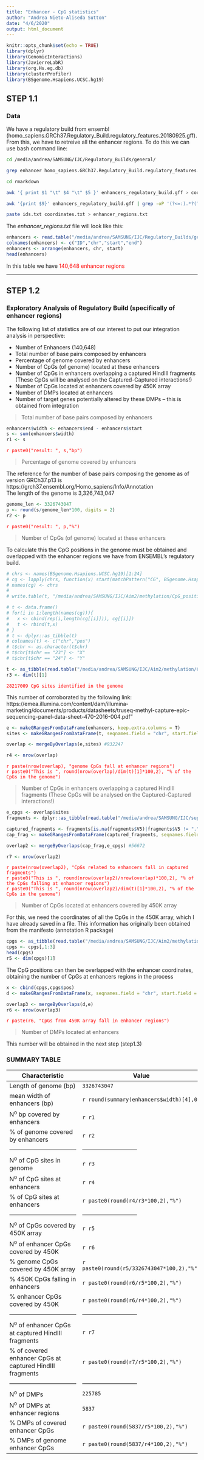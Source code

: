 ```yaml
---
title: "Enhancer - CpG statistics"
author: "Andrea Nieto-Aliseda Sutton"
date: "4/6/2020"
output: html_document
---
```


```r
knitr::opts_chunk$set(echo = TRUE)
library(dplyr)
library(GenomicInteractions)
library(JavierreLabR)
library(org.Hs.eg.db)
library(clusterProfiler)
library(BSgenome.Hsapiens.UCSC.hg19)
```

## STEP 1.1 
### Data  

We have a regulatory build from ensembl (homo_sapiens.GRCh37.Regulatory_Build.regulatory_features.20180925.gff). From this, we have to retreive all the enhancer regions. To do this we can use bash command line:

```bash

cd /media/andrea/SAMSUNG/IJC/Regulatory_Builds/general/

grep enhancer homo_sapiens.GRCh37.Regulatory_Build.regulatory_features.20180925.gff > rmarkdown/enhancers_regulatory_build.gff

cd rmarkdown 

awk '{ print $1 "\t" $4 "\t" $5 }' enhancers_regulatory_build.gff > coordinates.txt

awk '{print $9}' enhancers_regulatory_build.gff | grep -oP '(?<=:).*?(?=;)' > ids.txt

paste ids.txt coordinates.txt > enhancer_regions.txt

```

The *enhancer_regions.txt* file will look like this:
```r

enhancers <- read.table("/media/andrea/SAMSUNG/IJC/Regulatory_Builds/general/rmarkdown/enhancer_regions.txt", stringsAsFactors = F)
colnames(enhancers) <- c("ID","chr","start","end")
enhancers <- arrange(enhancers, chr, start)
head(enhancers)

```
In this table we have <span style="color: red;">140,648 enhancer regions</span>
  
------------------ 
  
## STEP 1.2  
### Exploratory Analysis of Regulatory Build (specifically of enhancer regions)  

The following list of statistics are of our interest to put our integration analysis in perspective:  

* Number of Enhancers  (140,648)
* Total number of base pairs composed by enhancers
* Percentage of genome covered by enhancers
* Number of CpGs (of genome) located at these enhancers
* Number of CpGs in enhancers overlapping a captured HindIII fragments (These CpGs will be analysed on the Captured-Captured interactions!)
* Number of CpGs located at enhancers covered by 450K array
* Number of DMPs located at enhancers
* Number of target genes potentially altered by these DMPs -- this is obtained from integration 

> Total number of base pairs composed by enhancers

```r

enhancers$width <- enhancers$end - enhancers$start
s <- sum(enhancers$width)
r1 <- s
```
<span style="color: red;">```r paste0("result: ", s,"bp")```</span>  
  
  
  
> Percentage of genome covered by enhancers
  
The reference for the number of base pairs composing the genome as of version GRCh37.p13 is https://grch37.ensembl.org/Homo_sapiens/Info/Annotation  
The length of the genome is 3,326,743,047  

```r

genome_len <- 3326743047 
p <- round(s/genome_len*100, digits = 2)
r2 <- p

```
<span style="color: red;">```r paste0("result: ", p,"%")```</span>  
  
  
  
> Number of CpGs (of genome) located at these enhancers  
  
To calculate this the CpG positions in the genome must be obtained and overlapped with the enhancer regions we have from ENSEMBL's regulatory build.
```r

# chrs <- names(BSgenome.Hsapiens.UCSC.hg19)[1:24]
# cg <- lapply(chrs, function(x) start(matchPattern("CG", BSgenome.Hsapiens.UCSC.hg19[[x]])))
# names(cg) <- chrs
# 
# write.table(t, "/media/andrea/SAMSUNG/IJC/Aim2/methylation/CpG_positions_in_genome.txt", col.names = T, row.names = F, quote = F, sep = "\t")

# t <- data.frame()
# for(i in 1:length(names(cg))){
#   x <- cbind(rep(i,length(cg[[i]])), cg[[i]])
#   t <- rbind(t,x)
# }
# t <- dplyr::as_tibble(t)
# colnames(t) <- c("chr","pos")
# t$chr <- as.character(t$chr)
# t$chr[t$chr == "23"] <- "X"
# t$chr[t$chr == "24"] <- "Y"

t <- as_tibble(read.table("/media/andrea/SAMSUNG/IJC/Aim2/methylation/CpG_positions_in_genome.txt", header = T))
r3 <- dim(t)[1]

```

<span style="color: red;">`28217009 CpG sites identified in the genome`</span>

This number of corroborated by the following link: https://emea.illumina.com/content/dam/illumina-marketing/documents/products/datasheets/truseq-methyl-capture-epic-sequencing-panel-data-sheet-470-2016-004.pdf"


```r
e <- makeGRangesFromDataFrame(enhancers, keep.extra.columns = T)
sites <- makeGRangesFromDataFrame(t, seqnames.field = "chr", start.field = "pos", end.field = "pos")

overlap <- mergeByOverlaps(e,sites) #932247

r4 <- nrow(overlap)

```

<span style="color: red;">```r paste(nrow(overlap), "genome CpGs fall at enhancer regions")```</span>  
<span style="color: red;">```r paste0("This is ", round(nrow(overlap)/dim(t)[1]*100,2), "% of the CpGs in the genome")```</span>  
  
  
> Number of CpGs in enhancers overlapping a captured HindIII fragments (These CpGs will be analysed on the Captured-Captured interactions!)
  
```r

e_cpgs <- overlap$sites
fragments <- dplyr::as_tibble(read.table("/media/andrea/SAMSUNG/IJC/superquery/digest_and_probes_homo_sapiens_hg19_updated_16_02_2020.txt", stringsAsFactors = F))

captured_fragments <- fragments[is.na(fragments$V5)|fragments$V5 != ".",]
cap_frag <- makeGRangesFromDataFrame(captured_fragments, seqnames.field = "V1", start.field = "V2", end.field = "V3", keep.extra.columns = T)

overlap2 <- mergeByOverlaps(cap_frag,e_cpgs) #56672

r7 <- nrow(overlap2)
```
<span style="color: red;">```r paste(nrow(overlap2), "CpGs related to enhancers fall in captured fragments")```</span>  
<span style="color: red;">```r paste0("This is ", round(nrow(overlap2)/nrow(overlap)*100,2), "% of the CpGs falling at enhancer regions")```</span>  
<span style="color: red;">```r paste0("This is ", round(nrow(overlap2)/dim(t)[1]*100,2), "% of the CpGs in the genome")```</span>  
  
  
> Number of CpGs located at enhancers covered by 450K array 
  
For this, we need the coordinates of all the CpGs in the 450K array, which I have already saved in a file. This information has originally been obtained from the manifesto (annotation R package)
```r
cpgs <- as_tibble(read.table("/media/andrea/SAMSUNG/IJC/Aim2/methylation/characterised_450Kcpgs.txt", stringsAsFactors = F, header = T))
cpgs <- cpgs[,1:3]
head(cpgs)
r5 <- dim(cpgs)[1]
```
The CpG positions can then be overlapped with the enhancer coordinates, obtaining the number of CpGs at enhancers regions in the process
```r

x <- cbind(cpgs,cpgs$pos)
d <- makeGRangesFromDataFrame(x, seqnames.field = "chr", start.field = "pos", end.field = "cpgs$pos", keep.extra.columns = T)

overlap3 <- mergeByOverlaps(d,e)
r6 <- nrow(overlap3)

```
<span style="color: red;"> ```r paste(r6, "CpGs from 450K array fall in enhancer regions")```</span>  

  
> Number of DMPs located at enhancers   

This number will be obtained in the next step (step1.3)
  
  
  
  
### SUMMARY TABLE

Characteristic                   | Value
---------------------------------|---------------------------
Length of genome (bp)            | `3326743047`
mean width of enhancers (bp)     | ```r round(summary(enhancers$width)[4],0)```
N^o^ bp covered by enhancers     | ```r r1```
% of genome covered by enhancers | ```r r2```
---------------------------------|---------------------------
N^o^ of CpG sites in genome      | ```r r3```
N^o^ of CpG sites at enhancers   | ```r r4```
% of CpG sites at enhancers      | ```r paste0(round(r4/r3*100,2),"%")```
---------------------------------|---------------------------
N^o^ of CpGs covered by 450K array    | ```r r5```
N^o^ of enhancer CpGs covered by 450K | ```r r6```
% genome CpGs covered by 450K array   | ```r paste0(round(r5/3326743047*100,2),"%")```
% 450K CpGs falling in enhancers      | ```r paste0(round(r6/r5*100,2),"%")```
% enhancer CpGs covered by 450K       | ```r paste0(round(r6/r4*100,2),"%")```
---------------------------------|---------------------------
N^o^ of enhancer CpGs at captured HindIII fragments      | ```r r7```
% of covered enhancer CpGs at captured HindIII fragments | ```r paste0(round(r7/r5*100,2),"%")```
---------------------------------|---------------------------
N^o^ of DMPs                        | `225785`
N^o^ of DMPs at enhancer regions    | `5837`
% DMPs of covered enhancer CpGs     | ```r paste0(round(5837/r5*100,2),"%")```
% DMPs of genome enhancer CpGs      | ```r paste0(round(5837/r4*100,2),"%")```